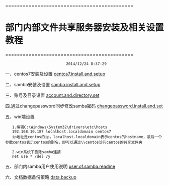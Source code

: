 ============================================
= 部门内部文件共享服务器安装及相关设置教程 =
============================================
                            2014/12/24 8:37:29

一、centos7安装及设置
[[centos7.install.and.setup]]

二、samba安装及设置
[[samba.install.and.setup]]

三、账号及目录设置
[[account.and.directory.set]]

四.通过changepassword同步修改samba密码
[[changepassword.install.and.set]]

五、win端设置
    1.编辑C:\Windows\System32\drivers\etc\hosts
    192.168.10.187 localhost.localdomain centos7
    ip地址是centos的ip，localhost.localdomain表示centos的hostname，最后一个参数centos表示centos的别名，即可以通过\\centos访问centos的共享文件夹
    
    2.win系统下删除samba连接
    net use * /del /y
五、部门内samba用户使用说明
[[user.of.samba.readme]]

六、文档数据备份策略
[[data.backup]]


